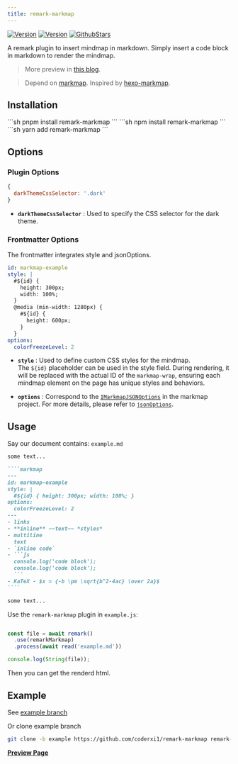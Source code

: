 ```yaml
---
title: remark-markmap
---
```


<div id="badges">

[![Version](https://img.shields.io/npm/v/remark-markmap)](https://npm.im/remark-markmap)
[![Version](https://img.shields.io/npm/d18m/remark-markmap)](https://npm.im/remark-markmap)
[![GithubStars](https://img.shields.io/github/stars/coderxi1/remark-markmap?style=flat&logo=github&color=yellow)](https://github.com/coderxi1/remark-markmap)

</div>


A remark plugin to insert mindmap in markdown. Simply insert a code block in markdown to render the mindmap. 

> More preview in [this blog](https://coderxi.com/posts/remark-markmap-doc).

>Depend on [markmap](https://github.com/markmap/markmap). Inspired by [hexo-markmap](https://github.com/maxchang3/hexo-markmap).

## Installation

<Tabs syncKey="pkg">
<TabItem label="pnpm">
```sh
pnpm install remark-markmap
```
</TabItem>
<TabItem label="npm">
```sh
npm install remark-markmap
```
</TabItem>
<TabItem label="yarn">
```sh
yarn add remark-markmap
```
</TabItem>
</Tabs>

## Options

### Plugin Options

```js
{
  darkThemeCssSelector: '.dark'
}
```
- **`darkThemeCssSelector`** : Used to specify the CSS selector for the dark theme.

### Frontmatter Options

The frontmatter integrates style and jsonOptions.
```yaml
id: markmap-example
style: |
  #${id} {
    height: 300px;
    width: 100%;
  }
  @media (min-width: 1280px) {
    #${id} {
      height: 600px;
    }
  }
options:
  colorFreezeLevel: 2
```
  
- **`style`** : Used to define custom CSS styles for the mindmap.  
The `${id}` placeholder can be used in the style field. During rendering, it will be replaced with the actual ID of the `markmap-wrap`, ensuring each mindmap element on the page has unique styles and behaviors.
  
- **`options`** : Correspond to the [`IMarkmapJSONOptions`](https://markmap.js.org/api/interfaces/markmap-view.IMarkmapJSONOptions.html) in the markmap project. For more details, please refer to [`jsonOptions`](https://markmap.js.org/docs/json-options#option-list).

## Usage

Say our document contains: `example.md`

`````markdown
some text...

````markmap
---
id: markmap-example
style: |
  #${id} { height: 300px; width: 100%; }
options:
  colorFreezeLevel: 2
---
- links
- **inline** ~~text~~ *styles*
- multiline
  text
- `inline code`
- ```js
  console.log('code block');
  console.log('code block');
  ```
- KaTeX - $x = {-b \pm \sqrt{b^2-4ac} \over 2a}$
````

some text...
`````

Use the `remark-markmap` plugin in `example.js`:

```javascript

const file = await remark()
  .use(remarkMarkmap)
  .process(await read('example.md'))

console.log(String(file));
```

Then you can get the renderd html.

## Example

See [example branch](https://github.com/coderxi1/remark-markmap/tree/example)

Or clone example branch

```sh
git clone -b example https://github.com/coderxi1/remark-markmap remark-markmap-example
```

[**Preview Page**](https://coderxi1.github.io/remark-markmap/example.html)
